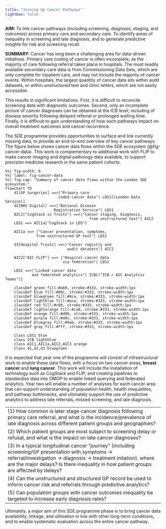 ```yaml
---
title: "Joining Up Cancer Pathways" 
lightbox: false
---
```


**AIM:** To link cancer pathways (including screening, diagnosis, staging, and outcomes) across primary care and secondary care. To identify areas of inequality in screening and late diagnosis, and to generate predictive insights for risk and screening recall.

**SUMMARY:** Cancer has long been a challenging area for data-driven initiatives. Primary care coding of cancer is often incomplete, as the majority of care following referral takes place in hospitals. The most readily available secondary care data is from Commissioning Data Sets, which are only complete for inpatient care, and may not include the majority of cancer events. Within hospitals, the largest quantity of cancer data sits within audit datasets, or within unstructured text and clinic letters, which are not easily accessible.

This results in significant limitations. First, it is difficult to reconcile screening data with diagnostic outcomes. Second, only an incomplete picture of cancer diagnoses can be obtained at the ICB level, including of disease severity following delayed referral or prolonged waiting time. Finally, it is difficult to gain understanding of how such pathways impact on overall treatment outcomes and cancer recurrence. 

The SDE programme provides opportunities to surface and link currently missing data, to provide an end-to-end overview of key cancer pathways. The figure below  shows cancer data flows within the SDE ecosystem (@fig-cancer-data). This work is complementary to additional work with FLIP to make cancer imaging and digital pathology data available, to support precision medicine research in the same patient cohorts.

```mermaid
%%| fig-width: 6
%%| label: fig-cancer-data
%%| fig-cap: "Summary of cancer data flows within the London SDE ecosystem."
flowchart TD
    d1[GP Surgeries] ==>|"Primary care
                        coded cancer data"| LDS1[(London Data Service)]
    d2[NHS Digital] ==>|"National Disease
                      Registration Service"| LDS1
    AIC1["CogStack in Trusts"] ==>|"Cancer staging, diagnosis,
                                      from unstructured text"| AIC2
    LDS1 ==> AIC1a["CogStack in LDS"]

    AIC1a ==> |"Cancer presentation, symptoms,
              from unstructured GP text"| LDS1

    d3[Hospital Trusts] ==>|"Cancer registry and 
                            audit datasets"| AIC2

    AIC2["AIC FLIP"] ==> |"Hospital cancer data
                          via federation"| LDS1
    
    LDS1 ==>|"Linked cancer data
            and federated analytics"| ICB[("ICB / AIC Analytics Teams")]

    classDef green fill:#ab9, stroke:#333, stroke-width:1px
    classDef blue fill:#89c, stroke:#333, stroke-width:1px
    classDef bluegreen fill:#9ca, stroke:#333, stroke-width:1px
    classDef lightblue fill:#ace, stroke:#333, stroke-width:1px
    classDef red fill:#c89, stroke:#333, stroke-width:1px
    classDef lightorange fill:#ca8, stroke:#333, stroke-width:1px
    classDef orange fill:#d96, stroke:#333, stroke-width:1px
    classDef purple fill:#a9c, stroke:#333, stroke-width:1px
    classDef bluegray fill:#9ab, stroke:#333, stroke-width:1px
    classDef gray fill:#fff, stroke:#333, stroke-width:1px

    class LDS1 blue
    class ICB lightblue
    class AIC1,AIC1a,AIC2,AIC3 orange
    class d1,d2,d3 bluegreen
```

It is expected that year one of the programme will consist of infrastructural work to enable these data flows, with a focus on two cancer areas, **breast cancer** and **lung cancer**. This work will include the installation of technology such as CogStack and FLIP, and creating pipelines to standardise data into OMOP to enable linked querying and federated analytics. Year two will enable a number of analyses for each cancer area that can support understanding of population health, health inequalities, and pathway bottlenecks, and ultimately support the use of predictive analytics to address late referrals, missed screening, and late diagnosis.

|                                                                                                                                   |
|---------------------------------------------------------------------------------------------------------------------------------- |
|(1) How common is later stage cancer diagnosis following primary care referral, and what is the incidence/prevalence of late diagnosis across different patient groups and geographies?|
|(2) Which patient groups are most subject to screening delay or refusal, and what is the impact on late cancer diagnoses?|
|(3) In a typical longitudinal cancer "journey" (including screening/GP presentation with symptoms -> referral/investigation -> diagnosis -> treatment initation), where are the major delays? Is there inequality in how patient groups are affected by delays? |
|(4) Can the unstructured and structured GP record be used to inform cancer risk and referrals through predictive analytics?|
|(5) Can population groups with cancer outcomes inequality be targeted to increase early diagnosis rates? |

Ultimately, a major aim of this SDE programme phase is to bring cancer data availability, linkage, and utilisation in line with other long-term conditions, and to enable systematic evaluation across the entire cancer pathway.
